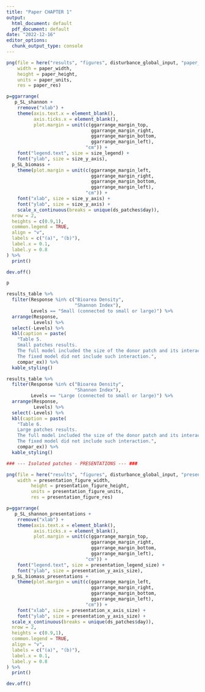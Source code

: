 ```yaml
---
title: "Paper CHAPTER 1"
output:
  html_document: default
  pdf_document: default
date: "2022-12-16"
editor_options:
  chunk_output_type: console
---
```


```r
png(file = here("results", "figures", disturbance_global_input, "paper_connected_patches.png"),
    width = paper_width,
    height = paper_height,
    units = paper_units,
    res = paper_res)

p=ggarrange(
   p_SL_shannon +
    rremove("xlab") +
    theme(axis.text.x = element_blank(),
          axis.ticks.x = element_blank(),
          plot.margin = unit(c(ggarrange_margin_top,
                               ggarrange_margin_right,
                               ggarrange_margin_bottom,
                               ggarrange_margin_left), 
                             "cm")) +
    font("legend.text", size = size_legend) +
    font("ylab", size = size_y_axis), 
  p_SL_biomass +
    theme(plot.margin = unit(c(ggarrange_margin_left,
                               ggarrange_margin_right,
                               ggarrange_margin_bottom,
                               ggarrange_margin_left), 
                             "cm")) + 
    font("xlab", size = size_y_axis) + 
    font("ylab", size = size_y_axis) +
    scale_x_continuous(breaks = unique(ds_patches$day)),
  nrow = 2,
  heights = c(0.9,1),
  common.legend = TRUE,
  align = "v",
  labels = c("(a)", "(b)"),
  label.x = 0.1,
  label.y = 0.8
) %>%
  print()
```

```r
dev.off()
```

```r
p
```

```r
results_table %>%
  filter(Response %in% c("Bioarea Density", 
                         "Shannon Index"),
         Levels == "Small (connected to small or large)") %>%
  arrange(Response, 
          Levels) %>%
  select(-Levels) %>%
  kbl(caption = paste(
    "Table 5. 
    Small patches results. 
    The full model included the size of the donor patch and its interaction with time. 
    The fixed model did not include such interaction.", 
    compar_ex)) %>%
  kable_styling()

results_table %>%
  filter(Response %in% c("Bioarea Density", 
                         "Shannon Index"),
         Levels == "Large (connected to small or large)") %>%
  arrange(Response, 
          Levels) %>%
  select(-Levels) %>%
  kbl(caption = paste(
    "Table 6. 
    Large patches results. 
    The full model included the size of the donor patch and its interaction with time. 
    The fixed model did not include such interaction.",
    compar_ex)) %>%
  kable_styling()
```

```r
### --- Isolated patches - PRESENTATIONS --- ###

png(file = here("results", "figures", disturbance_global_input, "presentation_connected_patches.png"),
    width = presentation_figure_width, 
         height = presentation_figure_height, 
         units = presentation_figure_units, 
         res = presentation_figure_res)

p=ggarrange(
   p_SL_shannon_presentations +
    rremove("xlab") +
    theme(axis.text.x = element_blank(),
          axis.ticks.x = element_blank(),
          plot.margin = unit(c(ggarrange_margin_top,
                               ggarrange_margin_right,
                               ggarrange_margin_bottom,
                               ggarrange_margin_left), 
                             "cm")) +
    font("legend.text", size = presentation_legend_size) +
    font("ylab", size = presentation_y_axis_size), 
  p_SL_biomass_presentations +
    theme(plot.margin = unit(c(ggarrange_margin_left,
                               ggarrange_margin_right,
                               ggarrange_margin_bottom,
                               ggarrange_margin_left), 
                             "cm")) + 
    font("xlab", size = presentation_x_axis_size) + 
    font("ylab", size = presentation_y_axis_size) +
  scale_x_continuous(breaks = unique(ds_patches$day)),
  nrow = 2,
  heights = c(0.9,1),
  common.legend = TRUE,
  align = "v",
  labels = c("(a)", "(b)"),
  label.x = 0.1,
  label.y = 0.8
) %>%
  print()

dev.off()
```